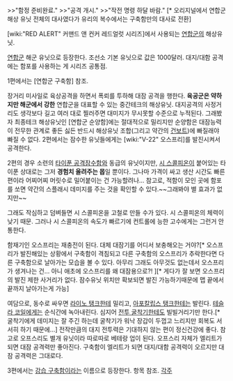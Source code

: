 >>"함정 준비완료."
>>"공격 개시."
>>"작전 명령 하달 바람."
[* 오리지널에서 연합군 해상 유닛 전체의 대사였다가 유리의 복수에서는 구축함만의 대사로 전환]



[wiki:"RED ALERT" 커맨드 앤 컨커 레드얼럿 시리즈]에서 사용되는 [[연합군]]의 해상유닛.

[[연합군]] 해군 유닛으로 등장한다. 조선소 기본 유닛으로 값은 1000달러. 대지/대함 공격에는 함포를 사용하는 게 시리즈 공통점.

1편에서는 [연합군 구축함] 참조.

장거리 미사일로 육상공격을 하면서 폭뢰를 투하해 대잠 공격을 행한다. '''육공군은 약하지만 해군에서 강한''' 연합군을 대표할 수 있는 중간테크의 해상유닛. 대지공격의 사정거리도 생각보다 길고 여러 대로 찔러주면 대미지가 무시못할 수준으로 누적된다. 그래봤자 최종테크 해상유닛인 [연합군 순양함]에는 절대적으로 밀리지만 순양함은 대잠능력이 전무한 관계로 좋든 싫든 반드시 해상유닛 조합(그리고 약간의 [[건보트]])에 빠질래야 빠질 수 없다. 
2편에서는 잠수한 유닛들에게는 [wiki:"V-22" 오스프리]를 발진시켜서 공격한다.

2편의 경우 소련의 [[타이푼 공격잠수함]]와 동급의 유닛이지만, [[시 스콜피온]]이 붙어있는 타이푼 상대로는 그저 '''경험치 올려주는 몹'''일 뿐이다. 그나마 가격이 싸고 생산 시간도 빠른 편이라 어찌어찌 머릿수로 밀어붙이는 건 가능할려나... 참고로, 적함이 모인 곳에 함포를 쏘면 약간의 스플래시 데미지를 주는 것을 확인할 수 있다.~~그래봐야 별 효과가 없지만~~

그래도 작심하고 덤벼들면 시 스콜피온을 고철로 만들 수가 있다. 시 스콜피온의 체력이 낮기 때문. 그러나 시 스콜피온의 속도가 빠르기에 컨트롤에 능한 고수에게는 그런거 안 통한다. 

함재기인 오스프리는 재충전이 된다. 대체 대잠기를 어디서 보충해오는 거야?[* 오스프리가 발진해있는 상황에서 구축함이 격침되고 다른 구축함의 오스프리가 추락한다면 다른 구축함으로 날아가는 모습을 볼 수 있다. 아무리 그래도 아무것도 없는데서 오스프리가 생겨나는 건... 아니 애초에 오스프리를 왜 대잠용으로?! ][* 게다가 잘 보면 오스프리의 발진 제한 사거리가 없다. 잠수유닛 위치만 확보되면 발진 가능하기때문에 맵 끝에서 끝까지 날아가는게 가능]

여담으로, 동수로 싸우면 [[라이노 탱크]]한테 밀리고, [[아포칼립스 탱크]]한테는 발린다. [[테슬라 코일]]에게는 순식간에 녹아내린다. 심지어 [[전투 굴착기]]한테도 빌빌거리기만 한다.[* 굴착기에게 데미지는 잘 주긴 하는데 굴착기가 워낙 장갑이 두껍고 느리지만 회복도 서서히 하기 때문에...] 전작만큼의 대지 전투력은 기대하지 않는 편이 정신건강에 좋다.
참고로 오프스리도 별개 유닛이라 따로따로 베테랑 업이 된다. 오프스리 자체가 엘리트가 되면 대잠 공격력만 좋아진다. 구축함이 엘리트가 되면 대지/대함 공격력이 오르지만 대잠 공격력은 그대로다. 

3편에서는 [[강습 구축함]]이라는 이름으로 등장한다. 항목 참조.
[[각주]]
